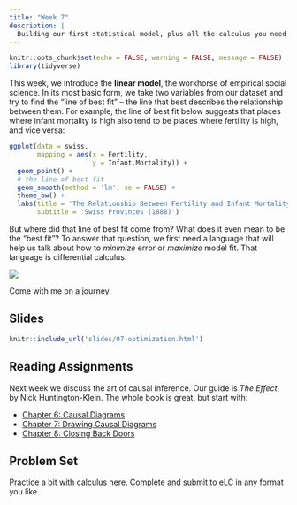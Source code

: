 ```yaml
---
title: "Week 7"
description: |
  Building our first statistical model, plus all the calculus you need to make it go
---
```


```r
knitr::opts_chunk$set(echo = FALSE, warning = FALSE, message = FALSE)
library(tidyverse)
```

This week, we introduce the **linear model**, the workhorse of empirical social science. In its most basic form, we take two variables from our dataset and try to find the "line of best fit" -- the line that best describes the relationship between them. For example, the line of best fit below suggests that places where infant mortality is high also tend to be places where fertility is high, and vice versa:

```r
ggplot(data = swiss,
       mapping = aes(x = Fertility,
                     y = Infant.Mortality)) +
  geom_point() +
  # the line of best fit
  geom_smooth(method = 'lm', se = FALSE) +
  theme_bw() +
  labs(title = 'The Relationship Between Fertility and Infant Mortality',
       subtitle = 'Swiss Provinces (1888)')
```

But where did that line of best fit come from? What does it even mean to be the "best fit"? To answer that question, we first need a language that will help us talk about how to *minimize* error or *maximize* model fit. That language is differential calculus.

[![](img/newton_and_leibniz.png)](https://xkcd.com/626/)

Come with me on a journey.

## Slides

```r
knitr::include_url('slides/07-optimization.html')
```


## Reading Assignments

Next week we discuss the art of causal inference. Our guide is *The Effect*, by Nick Huntington-Klein. The whole book is great, but start with:

- [Chapter 6: Causal Diagrams](https://theeffectbook.net/ch-CausalDiagrams.html)
- [Chapter 7: Drawing Causal Diagrams](https://theeffectbook.net/ch-DrawingCausalDiagrams.html)
- [Chapter 8: Closing Back Doors](https://theeffectbook.net/ch-CausalPaths.html)


## Problem Set

Practice a bit with calculus [here](problem-sets/problem-set-06.pdf). Complete and submit to eLC in any format you like.